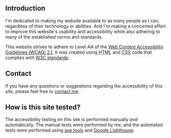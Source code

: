 ## Introduction

I'm dedicated to making my website available to as many people as I can, regardless of their technology or abilities. And I'm making a concerted effort to improve this website's usability and accessibility while also adhering to many of the established norms and standards.

This website strives to adhere to Level AA of the [Web Content Accessibility Guidelines (<abbr>WCAG</abbr>) 2.1](https://www.w3.org/TR/WCAG21/). It was created using <abbr title='HyperText Markup Language'>HTML</abbr> and <abbr title='Cascading Style Sheets'>CSS</abbr> code that complies with [<abbr>W3C</abbr> standards](https://www.w3.org/standards/).

## Contact

If you have any questions or suggestions regarding the accessibility of this site, please feel free to [contact me](/#contact).

## How is this site tested?

The accessibility testing on this site is performed manually and automatically. The manual tests were performed by me, and the automated tests were performed using [axe tools](https://www.deque.com/axe/) and [Google Lighthouse](https://developers.google.com/web/tools/lighthouse).
